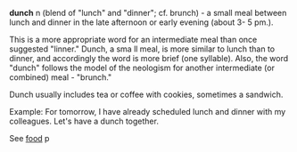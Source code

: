 '''dunch''' n (blend of "lunch" and "dinner"; cf. brunch) - a small meal between lunch and dinner in the late afternoon or early evening (about 3- 5 pm.).

This is a more appropriate word for an intermediate meal than once suggested "linner." Dunch, a sma ll meal,  is more similar to lunch than to dinner, and accordingly  the word is more brief (one syllable). Also, the word "dunch" follows the model of the  neologism for another intermediate (or combined) meal - "brunch."

Dunch usually includes tea or coffee with cookies, sometimes a sandwich.

Example:
For tomorrow, I have already scheduled lunch and dinner with my colleagues.  Let's have a dunch  together.

See [[food]]
p
